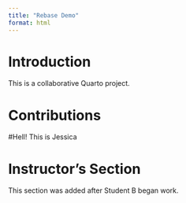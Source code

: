 ```yaml
---
title: "Rebase Demo"
format: html
---
```


# Introduction

This is a collaborative Quarto project.

# Contributions

<!-- Student sections will go here -->

#Hell! This is Jessica

# Instructor's Section
This section was added after Student B began work.